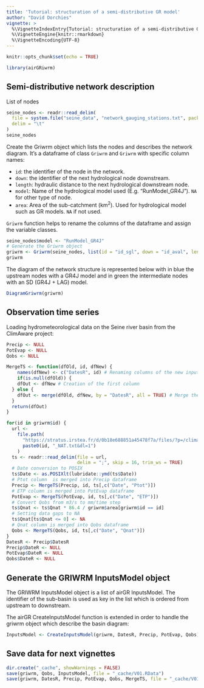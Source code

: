 ```yaml
---
title: 'Tutorial: structuration of a semi-distributive GR model'
author: "David Dorchies"
vignette: >
  %\VignetteIndexEntry{Tutorial: structuration of a semi-distributive GR model}
  %\VignetteEngine{knitr::rmarkdown}
  %\VignetteEncoding{UTF-8}
---
```


```r
knitr::opts_chunk$set(echo = TRUE)
```

```r
library(airGRiwrm)
```


## Semi-distributive network description

List of nodes

```r
seine_nodes <- readr::read_delim(
  file = system.file("seine_data", "network_gauging_stations.txt", package = "griwrm"),
  delim = "\t"
)
seine_nodes
```

Create the Griwrm object which lists the nodes and describes the network diagram. It's a dataframe of class `Griwrm` and `Griwrm` with specific column names:

- `id`: the identifier of the node in the network.
- `down`: the identifier of the next hydrological node downstream.
- `length`: hydraulic distance to the next hydrological downstream node.
- `model`: Name of the hydrological model used (E.g. "RunModel_GR4J"). `NA` for other type of node.
- `area`: Area of the sub-catchment (km<sup>2</sup>). Used for hydrological model such as GR models. `NA` if not used.

`Griwrm` function helps to rename the columns of the dataframe and assign the variable classes.

```r
seine_nodes$model <- "RunModel_GR4J"
# Generate the Griwrm object
griwrm <- Griwrm(seine_nodes, list(id = "id_sgl", down = "id_aval", length = "distance_aval"))
griwrm
```

The diagram of the network structure is represented below with in blue the upstream nodes with a GR4J model and in green the intermediate nodes with an SD (GR4J + LAG) model.

```r
DiagramGriwrm(griwrm)
```



## Observation time series

Loading hydrometeorological data on the Seine river basin from the ClimAware project:

```r

Precip <- NULL
PotEvap <- NULL
Qobs <- NULL

MergeTS <- function(dfOld, id, dfNew) {
    names(dfNew) <- c("DatesR", id) # Renaming columns of the new input into date and sub-basin ID
    if(is.null(dfOld)) {
    dfOut <- dfNew # Creation of the first column
  } else {
    dfOut <- merge(dfOld, dfNew, by = "DatesR", all = TRUE) # Merge the new columns respecting to date column
  }
  return(dfOut)
}

for(id in griwrm$id) {
  url <-
    file.path(
      "https://stratus.irstea.fr/d/0b18e688851a45478f7a/files/?p=/climaware_hydro/Q_OBS_NAT",
      paste0(id, "_NAT.txt&dl=1")
    )
  ts <- readr::read_delim(file = url,
                          delim = ";", skip = 16, trim_ws = TRUE)
  # Date conversion to POSIX
  ts$Date <- as.POSIXlt(lubridate::ymd(ts$Date))
  # Ptot column  is merged into Precip dataframe
  Precip <- MergeTS(Precip, id, ts[,c("Date", "Ptot")])
  # ETP column is merged into PotEvap dataframe
  PotEvap <- MergeTS(PotEvap, id, ts[,c("Date", "ETP")])
  # Convert Qobs from m3/s to mm/time step
  ts$Qnat <- ts$Qnat * 86.4 / griwrm$area[griwrm$id == id]
  # Setting data gaps to NA
  ts$Qnat[ts$Qnat <= 0] <- NA
  # Qnat column is merged into Qobs dataframe
  Qobs <- MergeTS(Qobs, id, ts[,c("Date", "Qnat")])
}
DatesR <- Precip$DatesR
Precip$DateR <- NULL
PotEvap$DateR <- NULL
Qobs$DateR <- NULL
```

## Generate the GRIWRM InputsModel object

The GRIWRM InputsModel object is a list of airGR InputsModel. The identifier of the sub-basin is used as key in the list which is ordered from upstream to downstream.

The airGR CreateInputsModel function is extended in order to handle the griwrm object which describe the basin diagram:


```r
InputsModel <- CreateInputsModel(griwrm, DatesR, Precip, PotEvap, Qobs)
```



## Save data for next vignettes

```r
dir.create("_cache", showWarnings = FALSE)
save(griwrm, Qobs, InputsModel, file = "_cache/V01.RData")
save(griwrm, DatesR, Precip, PotEvap, Qobs, MergeTS, file = "_cache/V01b.RData")
```

